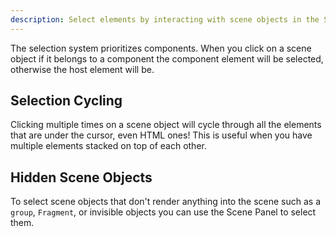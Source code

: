 ```yaml
---
description: Select elements by interacting with scene objects in the Scene.
---
```



The selection system prioritizes components. When you click on a scene object if it belongs to a component the component element will be selected, otherwise the host element will be.

## Selection Cycling

Clicking multiple times on a scene object will cycle through all the elements that are under the cursor, even HTML ones! This is useful when you have multiple elements stacked on top of each other.

## Hidden Scene Objects

To select scene objects that don't render anything into the scene such as a `group`, `Fragment`, or invisible objects you can use the Scene Panel to select them.

